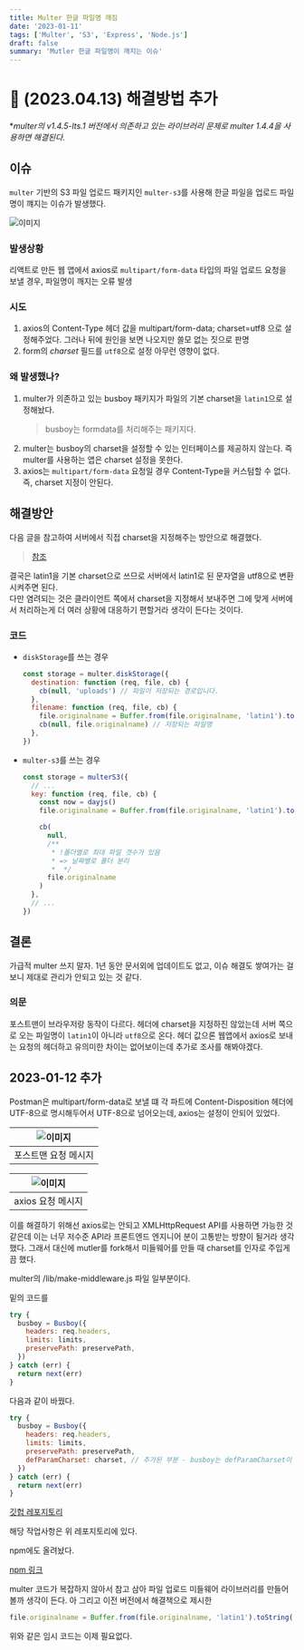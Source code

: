 ```yaml
---
title: Multer 한글 파일명 깨짐
date: '2023-01-11'
tags: ['Multer', 'S3', 'Express', 'Node.js']
draft: false
summary: 'Mutler 한글 파일명이 깨지는 이슈'
---
```


# 🔔 (2023.04.13) 해결방법 추가

\*_multer의 v1.4.5-lts.1 버전에서 의존하고 있는 라이브러리 문제로
multer 1.4.4을 사용하면 해결된다._

## 이슈

`multer` 기반의 S3 파일 업로드 패키지인 `multer-s3`를 사용해 한글 파일을 업로드 파일명이 꺠지는 이슈가 발생했다.

![이미지](/static/images/multer-files.png)

### 발생상황

리액트로 만든 웹 앱에서 axios로 `multipart/form-data` 타입의 파일 업로드 요청을 보낼 경우, 파일명이 깨지는 오류 발생

### 시도

1. axios의 Content-Type 헤더 값을 multipart/form-data; charset=utf8 으로 설정해주었다. 그러나 뒤에 원인을 보면 나오지만 쓸모 없는 짓으로 판명
2. form의 _charset_ 필드를 `utf8`으로 설정
   아무런 영향이 없다.

### 왜 발생했나?

1. multer가 의존하고 있는 busboy 패키지가 파일의 기본 charset을 `latin1`으로 설정해놨다.
   > busboy는 formdata를 처리해주는 패키지다.
2. multer는 busboy의 charset을 설정할 수 있는 인터페이스를 제공하지 않는다. 즉 multer를 사용하는 앱은 charset 설정을 못한다.
3. axios는 `multipart/form-data` 요청일 경우 Content-Type을 커스텀할 수 없다. 즉, charset 지정이 안된다.

## 해결방안

다음 글을 참고하여 서버에서 직접 charset을 지정해주는 방안으로 해결했다.

> [참조](https://github.com/expressjs/multer/issues/1104)

결국은 latin1을 기본 charset으로 쓰므로 서버에서 latin1로 된 문자열을 utf8으로 변환시켜주면 된다.  
다만 염려되는 것은 클라이언트 쪽에서 charset을 지정해서 보내주면 그에 맞게 서버에서 처리하는게 더 여러 상황에 대응하기 편할거라 생각이 든다는 것이다.

### 코드

- `diskStorage`를 쓰는 경우

  ```javascript
  const storage = multer.diskStorage({
    destination: function (req, file, cb) {
      cb(null, 'uploads') // 파일이 저장되는 경로입니다.
    },
    filename: function (req, file, cb) {
      file.originalname = Buffer.from(file.originalname, 'latin1').toString('utf8')
      cb(null, file.originalname) // 저장되는 파일명
    },
  })
  ```

- `multer-s3`를 쓰는 경우

  ```javascript
  const storage = multerS3({
    // ...
    key: function (req, file, cb) {
      const now = dayjs()
      file.originalname = Buffer.from(file.originalname, 'latin1').toString('utf8')

      cb(
        null,
        /**
         * !폴더별로 최대 파일 갯수가 있음
         * => 날짜별로 폴더 분리
         *  */
        file.originalname
      )
    },
    // ...
  })
  ```

## 결론

가급적 multer 쓰지 말자. 1년 동안 문서외에 업데이트도 없고, 이슈 해결도 쌓여가는 걸 보니 제대로 관리가 안되고 있는 것 같다.

### 의문

포스트맨이 브라우저랑 동작이 다르다. 헤더에 charset을 지정하진 않았는데 서버 쪽으로 오는 파일명이 `latin1`이 아니라 `utf8`으로 온다. 헤더 값으론 웹앱에서 axios로 보내는 요청의 헤더하고 유의미한 차이는 없어보이는데 추가로 조사를 해봐야겠다.

## 2023-01-12 추가

Postman은 multipart/form-data로 보낼 떄 각 파트에 Content-Disposition 헤더에 UTF-8으로 명시해두어서 UTF-8으로 넘어오는데, axios는 설정이 안되어 있었다.

| ![이미지](/static/images/multer-files-2.png) |
| :------------------------------------------: |
|             포스트맨 요청 메시지             |

| ![이미지](/static/images/multer-files-3.png) |
| :------------------------------------------: |
|              axios 요청 메시지               |

이를 해결하기 위해선 axios로는 안되고 XMLHttpRequest API를 사용하면 가능한 것 같은데 이는 너무 저수준 API라 프론트엔드 엔지니어 분이 고통받는 방향이 될거라 생각했다. 그래서 대신에 mutler를 fork해서 미들웨어를 만들 때 charset를 인자로 주입게끔 했다.

multer의 /lib/make-middleware.js 파일 일부분이다.

밑의 코드를

```javascript
try {
  busboy = Busboy({
    headers: req.headers,
    limits: limits,
    preservePath: preservePath,
  })
} catch (err) {
  return next(err)
}
```

다음과 같이 바꿨다.

```javascript
try {
  busboy = Busboy({
    headers: req.headers,
    limits: limits,
    preservePath: preservePath,
    defParamCharset: charset, // 추가된 부분 - busboy는 defParamCharset이 없으면 바이너리 데이터를 latin1으로 인식함
  })
} catch (err) {
  return next(err)
}
```

[깃헙 레포지토리](https://github.com/jhpung/multer-utf8)

해당 작업사항은 위 레포지토리에 있다.

npm에도 올려놨다.

[npm 링크](https://www.npmjs.com/package/multer-utf8)

multer 코드가 복잡하지 않아서 참고 삼아 파일 업로드 미들웨어 라이브러리를 만들어볼까 생각이 든다. 아 그리고 이전 버전에서 해결책으로 제시한

```javascript
file.originalname = Buffer.from(file.originalname, 'latin1').toString('utf8')
```

위와 같은 임시 코드는 이제 필요없다.
